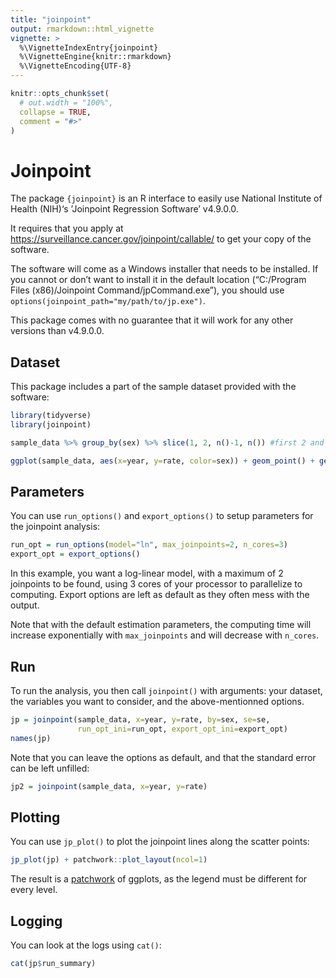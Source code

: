 ```yaml
---
title: "joinpoint"
output: rmarkdown::html_vignette
vignette: >
  %\VignetteIndexEntry{joinpoint}
  %\VignetteEngine{knitr::rmarkdown}
  %\VignetteEncoding{UTF-8}
---
```


```r
knitr::opts_chunk$set(
  # out.width = "100%",
  collapse = TRUE,
  comment = "#>"
)
```

# Joinpoint

The package `{joinpoint}` is an R interface to easily use National Institute of Health (NIH)'s 'Joinpoint Regression Software' v4.9.0.0.

It requires that you apply at [https://surveillance.cancer.gov/joinpoint/callable/](https://surveillance.cancer.gov/joinpoint/callable/) to get your copy of the software.

The software will come as a Windows installer that needs to be installed. If you cannot or don't want to install it in the default location ("C:/Program Files (x86)/Joinpoint Command/jpCommand.exe"), you should use `options(joinpoint_path="my/path/to/jp.exe")`.

This package comes with no guarantee that it will work for any other versions than v4.9.0.0.

## Dataset

This package includes a part of the sample dataset provided with the software:

```r
library(tidyverse)
library(joinpoint)

sample_data %>% group_by(sex) %>% slice(1, 2, n()-1, n()) #first 2 and last 2 of each group

ggplot(sample_data, aes(x=year, y=rate, color=sex)) + geom_point() + geom_line()
```

## Parameters

You can use `run_options()` and `export_options()` to setup parameters for the joinpoint analysis:

```r
run_opt = run_options(model="ln", max_joinpoints=2, n_cores=3)
export_opt = export_options()
```

In this example, you want a log-linear model, with a maximum of 2 joinpoints to be found, using 3 cores of your processor to parallelize to computing. Export options are left as default as they often mess with the output.

Note that with the default estimation parameters, the computing time will increase exponentially with `max_joinpoints` and will decrease with `n_cores`.

## Run

To run the analysis, you then call `joinpoint()` with arguments: your dataset, the variables you want to consider, and the above-mentionned options.

```r
jp = joinpoint(sample_data, x=year, y=rate, by=sex, se=se,
               run_opt_ini=run_opt, export_opt_ini=export_opt)
names(jp)
```

Note that you can leave the options as default, and that the standard error can be left unfilled:

```r
jp2 = joinpoint(sample_data, x=year, y=rate)
```

## Plotting

You can use `jp_plot()` to plot the joinpoint lines along the scatter points:

```r
jp_plot(jp) + patchwork::plot_layout(ncol=1)
```

The result is a [patchwork](https://github.com/thomasp85/patchwork/) of ggplots, as the legend must be different for every level.

## Logging

You can look at the logs using `cat()`:

```r
cat(jp$run_summary)
```
